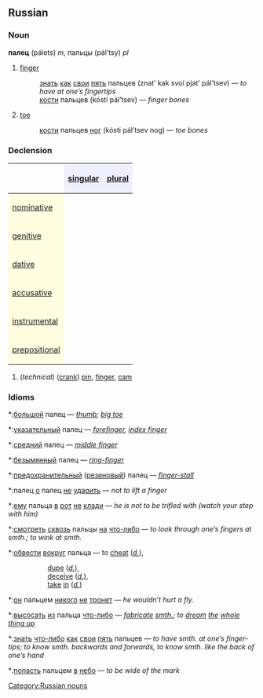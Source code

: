 ==Russian==
[[Category:Russian nouns]]
===Noun===
'''палец''' (pálets) ''m'', пальцы (pál’tsy) ''pl''

# [[finger]]
#:[[знать]] [[как]] [[свой|свои]] [[пять]] пальцев (znat’ kak svoí pjat’ pál’tsev) — ''to have at one’s fingertips''
#:[[кость|кости]] пальцев (kósti pál’tsev) — ''finger bones''
# [[toe]]
#:[[кость|кости]] пальцев [[нога|ног]] (kósti pál’tsev nog) — ''toe bones''

===Declension===
{| border="1" cellpadding="4" cellspacing="0"
!
! style="background-color: #EFEFFF" align="center"|[[singular]]
! style="background-color: #EFEFFF" align="center"|[[plural]]
|-
! style="background-color: #FFFFE0" align="left"|[[nominative case|nominative]]
| align="center"|{{Unicode|па́лец}}
| align="center"|{{Unicode|па́льцы}}
|-
! style="background-color: #FFFFE0" align="left"|[[genitive case|genitive]]
| align="center"|{{Unicode|па́льца}}
| align="center"|{{Unicode|па́льцев}}
|-
! style="background-color: #FFFFE0" align="left"|[[dative case|dative]]
| align="center"|{{Unicode|па́льцу}}
| align="center"|{{Unicode|па́льцам}}
|-
! style="background-color: #FFFFE0" align="left"|[[accusative case|accusative]]
| align="center"|{{Unicode|па́лец}}
| align="center"|{{Unicode|па́льцы}}
|-
! style="background-color: #FFFFE0" align="left"|[[instrumental case|instrumental]]
| align="center"|{{Unicode|па́льцом}}
| align="center"|{{Unicode|па́льцами}}
|-
! style="background-color: #FFFFE0" align="left"|[[prepositional case|prepositional]]
| align="center"|{{Unicode|о па́льце}}
| align="center"|{{Unicode|о па́льцах}}
|}

#(''technical'') ([[crank]]) [[pin]], [[finger]], [[cam]]

===Idioms===
*:[[большой]] палец — ''[[thumb]]; [[big toe]]'' 
*:[[указательный]] палец — ''[[forefinger]], [[index finger]]'' 
*:[[средний]] палец — ''[[middle finger]]'' 
*:[[безымянный]] палец — ''[[ring-finger]]''
*:[[предохранительный]] ([[резиновый]]) палец — ''[[finger-stall]]''

*:палец [[о]] палец [[не]] [[ударить]] — ''not to lift a finger''

*:[[он|ему]] пальца [[в]] [[рот]] [[не]] [[класть|клади]] — ''he is not to be trifled with (watch your step with him)''

*:[[смотреть]] [[сквозь]] пальцы [[на]] [[что-либо]] — ''to look through one’s fingers at smth.; to wink at smth.''

*:[[обвести]] [[вокруг]] пальца — to [[cheat]] (''[[d.]]''), 
::[[dupe]] (''[[d.]]''), 
::[[deceive]] (''[[d.]]''), 
::[[take]] [[in]] (''[[d.]]'') 

*:[[он]] пальцем [[никто|никого]] [[не]] [[трогать|тронет]] — ''he wouldn’t hurt a fly.''

*:[[высосать]] [[из]] пальца [[что-либо]] — ''[[fabricate]] [[smth.]]; to [[dream]] [[the]] [[whole]] [[thing up]]''

*:[[знать]] [[что-либо]] [[как]] [[свой|свои]] [[пять]] пальцев — ''to have smth. at one’s finger-tips; to know smth. backwards and forwards, to know smth. like the back of one’s hand''

*:[[попасть]] пальцем [[в]] [[небо]] — ''to be wide of the mark''